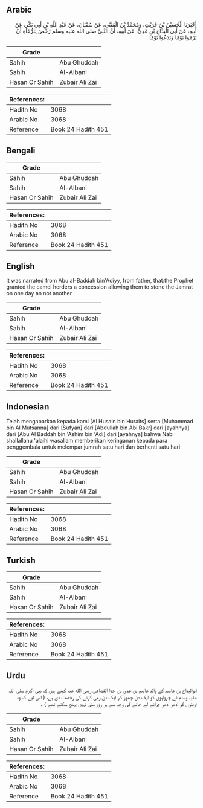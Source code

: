 ## Arabic


<div dir="rtl" lang="ar" style={{fontSize:'larger',backgroundColor:'#f8f9fa',padding:20}}>
أَخْبَرَنَا الْحُسَيْنُ بْنُ حُرَيْثٍ، وَمُحَمَّدُ بْنُ الْمُثَنَّى، عَنْ سُفْيَانَ، عَنْ عَبْدِ اللَّهِ بْنِ أَبِي بَكْرٍ، عَنْ أَبِيهِ، عَنْ أَبِي الْبَدَّاحِ بْنِ عَدِيٍّ، عَنْ أَبِيهِ، أَنَّ النَّبِيَّ صلى الله عليه وسلم رَخَّصَ لِلرُّعَاةِ أَنْ يَرْمُوا يَوْمًا وَيَدَعُوا يَوْمًا ‏.‏
</div>
<div style={{backgroundColor:'#f8f9fa',padding:20, marginBottom: 10}}><table> <thead> <tr> <th>Grade</th> <th></th> </tr> </thead> <tbody> <tr><td>Sahih</td><td>Abu Ghuddah</td></tr><tr><td>Sahih</td><td>Al-Albani</td></tr><tr><td>Hasan Or Sahih</td><td>Zubair Ali Zai</td></tr></tbody></table><table> <thead> <tr> <th>References:</th> <th></th> </tr> </thead> <tbody><tr><td>Hadith No</td><td>3068</td></tr><tr><td>Arabic No</td><td>3068</td></tr><tr><td>Reference</td><td>Book 24 Hadith 451</td></tr></tbody></table></div>

## Bengali


<div dir="ltr" lang="bn" style={{fontSize:'larger',backgroundColor:'#f8f9fa',padding:20}}>

</div>
<div style={{backgroundColor:'#f8f9fa',padding:20, marginBottom: 10}}><table> <thead> <tr> <th>Grade</th> <th></th> </tr> </thead> <tbody> <tr><td>Sahih</td><td>Abu Ghuddah</td></tr><tr><td>Sahih</td><td>Al-Albani</td></tr><tr><td>Hasan Or Sahih</td><td>Zubair Ali Zai</td></tr></tbody></table><table> <thead> <tr> <th>References:</th> <th></th> </tr> </thead> <tbody><tr><td>Hadith No</td><td>3068</td></tr><tr><td>Arabic No</td><td>3068</td></tr><tr><td>Reference</td><td>Book 24 Hadith 451</td></tr></tbody></table></div>

## English


<div dir="ltr" lang="en" style={{fontSize:'larger',backgroundColor:'#f8f9fa',padding:20}}>
It was narrated from Abu al-Baddah bin'Adiyy, from father, that:the Prophet granted the camel herders a concession allowing them to stone the Jamrat on one day an not another
</div>
<div style={{backgroundColor:'#f8f9fa',padding:20, marginBottom: 10}}><table> <thead> <tr> <th>Grade</th> <th></th> </tr> </thead> <tbody> <tr><td>Sahih</td><td>Abu Ghuddah</td></tr><tr><td>Sahih</td><td>Al-Albani</td></tr><tr><td>Hasan Or Sahih</td><td>Zubair Ali Zai</td></tr></tbody></table><table> <thead> <tr> <th>References:</th> <th></th> </tr> </thead> <tbody><tr><td>Hadith No</td><td>3068</td></tr><tr><td>Arabic No</td><td>3068</td></tr><tr><td>Reference</td><td>Book 24 Hadith 451</td></tr></tbody></table></div>

## Indonesian


<div dir="ltr" lang="id" style={{fontSize:'larger',backgroundColor:'#f8f9fa',padding:20}}>
Telah mengabarkan kepada kami [Al Husain bin Huraits] serta [Muhammad bin Al Mutsanna] dari [Sufyan] dari [Abdullah bin Abi Bakr] dari [ayahnya] dari [Abu Al Baddah bin 'Ashim bin 'Adi] dari [ayahnya] bahwa Nabi shallallahu 'alaihi wasallam memberikan keringanan kepada para penggembala untuk melempar jumrah satu hari dan berhenti satu hari
</div>
<div style={{backgroundColor:'#f8f9fa',padding:20, marginBottom: 10}}><table> <thead> <tr> <th>Grade</th> <th></th> </tr> </thead> <tbody> <tr><td>Sahih</td><td>Abu Ghuddah</td></tr><tr><td>Sahih</td><td>Al-Albani</td></tr><tr><td>Hasan Or Sahih</td><td>Zubair Ali Zai</td></tr></tbody></table><table> <thead> <tr> <th>References:</th> <th></th> </tr> </thead> <tbody><tr><td>Hadith No</td><td>3068</td></tr><tr><td>Arabic No</td><td>3068</td></tr><tr><td>Reference</td><td>Book 24 Hadith 451</td></tr></tbody></table></div>

## Turkish


<div dir="ltr" lang="tr" style={{fontSize:'larger',backgroundColor:'#f8f9fa',padding:20}}>

</div>
<div style={{backgroundColor:'#f8f9fa',padding:20, marginBottom: 10}}><table> <thead> <tr> <th>Grade</th> <th></th> </tr> </thead> <tbody> <tr><td>Sahih</td><td>Abu Ghuddah</td></tr><tr><td>Sahih</td><td>Al-Albani</td></tr><tr><td>Hasan Or Sahih</td><td>Zubair Ali Zai</td></tr></tbody></table><table> <thead> <tr> <th>References:</th> <th></th> </tr> </thead> <tbody><tr><td>Hadith No</td><td>3068</td></tr><tr><td>Arabic No</td><td>3068</td></tr><tr><td>Reference</td><td>Book 24 Hadith 451</td></tr></tbody></table></div>

## Urdu


<div dir="rtl" lang="ur" style={{fontSize:'larger',backgroundColor:'#f8f9fa',padding:20}}>
ابوالبداح بن عاصم کے والد عاصم بن عدی بن جدا القضاعی رضی الله عنہ کہتے ہیں کہ نبی اکرم صلی اللہ علیہ وسلم نے چرواہوں کو ایک دن چھوڑ کر ایک دن رمی کرنے کی رخصت دی ہے، ( اس لیے کہ وہ اونٹوں کو ادھر ادھر چرانے لے جانے کی وجہ سے ہر روز منیٰ نہیں پہنچ سکتے تھے ) ۔
</div>
<div style={{backgroundColor:'#f8f9fa',padding:20, marginBottom: 10}}><table> <thead> <tr> <th>Grade</th> <th></th> </tr> </thead> <tbody> <tr><td>Sahih</td><td>Abu Ghuddah</td></tr><tr><td>Sahih</td><td>Al-Albani</td></tr><tr><td>Hasan Or Sahih</td><td>Zubair Ali Zai</td></tr></tbody></table><table> <thead> <tr> <th>References:</th> <th></th> </tr> </thead> <tbody><tr><td>Hadith No</td><td>3068</td></tr><tr><td>Arabic No</td><td>3068</td></tr><tr><td>Reference</td><td>Book 24 Hadith 451</td></tr></tbody></table></div>